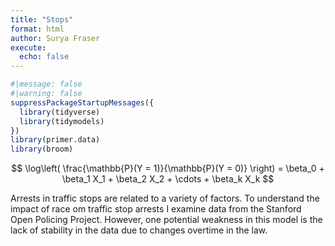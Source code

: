 ```yaml
---
title: "Stops"
format: html
author: Surya Fraser
execute: 
  echo: false
---
```



```r
#|message: false
#|warning: false
suppressPackageStartupMessages({
  library(tidyverse)
  library(tidymodels)
})
library(primer.data)
library(broom)
```

$$
\log\left( \frac{\mathbb{P}(Y = 1)}{\mathbb{P}(Y = 0)} \right) = \beta_0 + \beta_1 X_1 + \beta_2 X_2 + \cdots + \beta_k X_k
$$


Arrests in traffic stops are related to a variety of factors. To understand the impact of race om traffic stop arrests I examine data from the Stanford Open Policing Project. However, one potential weakness in this model is the lack of stability in the data due to changes overtime in the law.
